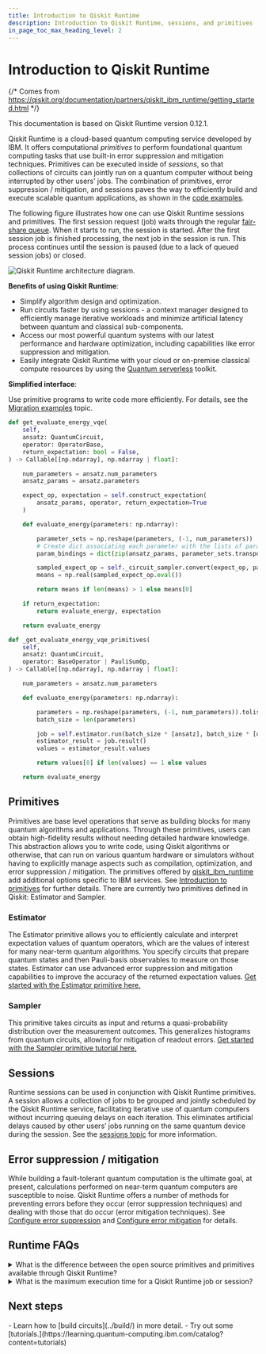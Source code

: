 ```yaml
---
title: Introduction to Qiskit Runtime
description: Introduction to Qiskit Runtime, sessions, and primitives
in_page_toc_max_heading_level: 2
---
```


# Introduction to Qiskit Runtime

{/* Comes from https://qiskit.org/documentation/partners/qiskit_ibm_runtime/getting_started.html */}


<Admonition type="note">
  This documentation is based on Qiskit Runtime version 0.12.1.
</Admonition>

Qiskit Runtime is a cloud-based quantum computing service developed by IBM. It offers computational *primitives* to perform foundational quantum computing tasks that use built-in error suppression and mitigation techniques. Primitives can be executed inside of *sessions*, so that collections of circuits can jointly run on a quantum computer without being interrupted by other users’ jobs. The combination of primitives, error suppression / mitigation, and sessions paves the way to efficiently build and execute scalable quantum applications, as shown in the [code examples](../build/primitives-examples).

The following figure illustrates how one can use Qiskit Runtime sessions and primitives. The first session request (job) waits through the regular [fair-share queue](../run/queue). When it starts to run, the session is started. After the first session job is finished processing, the next job in the session is run. This process continues until the session is paused (due to a lack of queued session jobs) or closed.

![Qiskit Runtime architecture diagram.](/images/start/runtime-architecture.png 'Figure 1: Qiskit Runtime architecture')

**Benefits of using Qiskit Runtime**:

-   Simplify algorithm design and optimization.
-   Run circuits faster by using sessions - a context manager designed to efficiently manage iterative workloads and minimize artificial latency between quantum and classical sub-components.
-   Access our most powerful quantum systems with our latest performance and hardware optimization, including capabilities like error suppression and mitigation.
-   Easily integrate Qiskit Runtime with your cloud or on-premise classical compute resources by using the [Quantum serverless](https://github.com/Qiskit-Extensions/quantum-serverless) toolkit.

**Simplified interface**:

Use primitive programs to write code more efficiently. For details, see the [Migration examples](migrate-examples) topic.

```python title="Without using primitives"
def get_evaluate_energy_vqe(
    self,
    ansatz: QuantumCircuit,
    operator: OperatorBase,
    return_expectation: bool = False,
) -> Callable[[np.ndarray], np.ndarray | float]:

    num_parameters = ansatz.num_parameters
    ansatz_params = ansatz.parameters

    expect_op, expectation = self.construct_expectation(
        ansatz_params, operator, return_expectation=True
    )

    def evaluate_energy(parameters: np.ndarray):

        parameter_sets = np.reshape(parameters, (-1, num_parameters))
        # Create dict associating each parameter with the lists of parameterization values for it
        param_bindings = dict(zip(ansatz_params, parameter_sets.transpose().tolist()))

        sampled_expect_op = self._circuit_sampler.convert(expect_op, params=param_bindings)
        means = np.real(sampled_expect_op.eval())

        return means if len(means) > 1 else means[0]

    if return_expectation:
        return evaluate_energy, expectation

    return evaluate_energy
```

```python title="Using primitives"
def _get_evaluate_energy_vqe_primitives(
    self,
    ansatz: QuantumCircuit,
    operator: BaseOperator | PauliSumOp,
) -> Callable[[np.ndarray], np.ndarray | float]:

    num_parameters = ansatz.num_parameters

    def evaluate_energy(parameters: np.ndarray):

        parameters = np.reshape(parameters, (-1, num_parameters)).tolist()
        batch_size = len(parameters)

        job = self.estimator.run(batch_size * [ansatz], batch_size * [operator], parameters)
        estimator_result = job.result()
        values = estimator_result.values

        return values[0] if len(values) == 1 else values

    return evaluate_energy
```

## Primitives

Primitives are base level operations that serve as building blocks for many quantum algorithms and applications. Through these primitives, users can obtain high-fidelity results without needing detailed hardware knowledge. This abstraction allows you to write code, using Qiskit algorithms or otherwise, that can run on various quantum hardware or simulators without having to explicitly manage aspects such as compilation, optimization, and error suppression / mitigation. The primitives offered by [qiskit_ibm_runtime](../api/qiskit-ibm-runtime/runtime_service) add additional options specific to IBM services. See [Introduction to primitives](../build/primitives) for further details.
There are currently two primitives defined in Qiskit: Estimator and Sampler.

### Estimator

The Estimator primitive allows you to efficiently calculate and interpret expectation values of quantum operators, which are the values of interest for many near-term quantum algorithms. You specify circuits that prepare quantum states and then Pauli-basis observables to measure on those states. Estimator can use advanced error suppression and mitigation capabilities to improve the accuracy of the returned expectation values. [Get started with the Estimator primitive here.](../build/primitives-get-started#get-started-with-estimator)


### Sampler

This primitive takes circuits as input and returns a quasi-probability distribution over the measurement outcomes. This generalizes histograms from quantum circuits, allowing for mitigation of readout errors. [Get started with the Sampler primitive tutorial here.](../build/primitives-get-started#get-started-with-sampler)

## Sessions

Runtime sessions can be used in conjunction with Qiskit Runtime primitives. A session allows a collection of jobs to be grouped and jointly scheduled by the Qiskit Runtime service, facilitating iterative use of quantum computers without incurring queuing delays on each iteration. This eliminates artificial delays caused by other users’ jobs running on the same quantum device during the session. See the [sessions topic](../run/sessions) for more information.

## Error suppression / mitigation

While building a fault-tolerant quantum computation is the ultimate goal, at present, calculations performed on near-term quantum computers are susceptible to noise. Qiskit Runtime offers a number of methods for preventing errors before they occur (error suppression techniques) and dealing with those that do occur (error mitigation techniques). See [Configure error suppression](../optimize/error-suppression) and [Configure error mitigation](../optimize/error-mitigation) for details. 

## Runtime FAQs

<details>
<summary>What is the difference between the open source primitives and primitives available through Qiskit Runtime?</summary>

The open-source primitive contains the base classes (to define interfaces) and a reference implementation. The Qiskit Runtime primitives provide more sophisticated implementation (such as with error mitigation) as a cloud-based service.
</details>

<details>
<summary>What is the maximum execution time for a Qiskit Runtime job or session?</summary>


To ensure fairness and to help control cost, there is a maximum amount of time each Qiskit Runtime job can run. If a job exceeds this time limit, it is forcibly canceled and a `RuntimeJobMaxTimeoutError` exception is raised. This maximum time is the smallest of these values:

- The max_execution_time defined by the job
- The max_time defined by the session (does not apply to simulator jobs)
- The system-calculated timeout

See [Maximum execution time](../run/max-execution-time) for full details.
</details>


## Next steps

<Admonition type="tip" title="Recommendations">
    - Learn how to [build circuits](../build/) in more detail.
    - Try out some [tutorials.](https://learning.quantum-computing.ibm.com/catalog?content=tutorials)
</Admonition>
